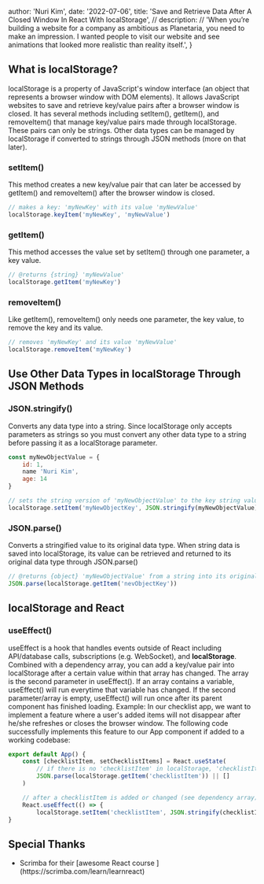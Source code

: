 
  author: 'Nuri Kim',
  date: '2022-07-06',
  title:
    'Save and Retrieve Data After A Closed Window In React With localStorage',
  //   description:
  //     'When you’re building a website for a company as ambitious as Planetaria, you need to make an impression. I wanted people to visit our website and see animations that looked more realistic than reality itself.',
}


## What is localStorage?

localStorage is a property of JavaScript's window interface
(an object that represents a browser window with DOM elements).
It allows JavaScript websites to save and retrieve key/value pairs
after a browser window is closed. It has several methods including
setItem(), getItem(), and removeItem() that manage key/value pairs
made through localStorage. These pairs can only be strings. Other data types
can be managed by localStorage if converted to strings through JSON methods
(more on that later).

### setItem()

This method creates a new key/value pair that can later be accessed by getItem() and removeItem() after the browser window is closed.

```js
// makes a key: 'myNewKey' with its value 'myNewValue'
localStorage.keyItem('myNewKey', 'myNewValue')
```

### getItem()

This method accesses the value set by setItem() through one parameter, a key value.

```js
// @returns {string} 'myNewValue'
localStorage.getItem('myNewKey')
```

### removeItem()

Like getItem(), removeItem() only needs one parameter, the key value, to remove the key and its value.

```js
// removes 'myNewKey' and its value 'myNewValue'
localStorage.removeItem('myNewKey')
```

## Use Other Data Types in localStorage Through JSON Methods

### JSON.stringify()

Converts any data type into a string. Since localStorage only accepts parameters as strings so you must convert any other data type to a string before passing it as a localStorage parameter.

```js
const myNewObjectValue = {
    id: 1,
    name 'Nuri Kim',
    age: 14
}

// sets the string version of 'myNewObjectValue' to the key string value 'myNewObjectValue' to localStorage
localStorage.setItem('myNewObjectKey', JSON.stringify(myNewObjectValue))
```

### JSON.parse()

Converts a stringified value to its original data type. When string data is saved into localStorage, its value can be retrieved and returned to its original data type through JSON.parse()

```js
// @returns {object} 'myNewObjectValue' from a string into its original type
JSON.parse(localStorage.getItem('nevObjectKey'))
```

## localStorage and React

### useEffect()

useEffect is a hook that handles events outside of React including API/database calls, subscriptions (e.g. WebSocket), and <b>localStorage</b>. Combined with a dependency array, you can add a key/value pair into localStorage after a certain value within that array has changed. The array is the second parameter in useEffect(). If an array contains a variable, useEffect() will run everytime that variable has changed. If the second parameter/array is empty, useEffect() will run once after its parent component has finished loading.
Example: In our checklist app, we want to implement a feature where a user's added items will not disappear after he/she refreshes or closes the browser window. The following code successfully implements this feature to our App component if added to a working codebase:

```js
export default App() {
    const [checklistItem, setChecklistItems] = React.useState(
        // if there is no 'checklistItem' in localStorage, 'checklistItem' of useState is an empty array
        JSON.parse(localStorage.getItem('checklistItem')) || []
    )

    // after a checklistItem is added or changed (see dependency array), set the variable 'checklistItem' as a key with its value being the stringified 'checklistItem'
    React.useEffect(() => {
        localStorage.setItem('checklistItem', JSON.stringify(checklistItem))}), [checklistItem]
}
```

## Special Thanks

<ul>
  <li>
    Scrimba for their [awesome React course
    ](https://scrimba.com/learn/learnreact)
  </li>
</ul>
